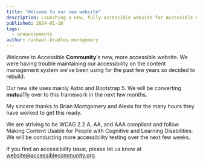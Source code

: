 ```yaml
---
title: "Welcome to our new website"
description: Launching a new, fully-accessible website for Accessible Community.
published: 2024-01-16
tags:
  - announcements
author: rachael-bradley-montgomery
---
```



Welcome to <span class="text-brand">Accessible **Community**</span>'s new, more accessible website. We were having trouble maintaining our accessibility on the content management system we've been using for the past few years so decided to rebuild.

Our new site uses mainly <ExternalLink href="https://astro.build" inline={true}>Astro</ExternalLink> and <ExternalLink href="https://getbootstrap.com/" inline={true}>Bootstrap 5</ExternalLink>. We will be converting **mutu**a11y over to this framework in the next few months.

My sincere thanks to Brian Montgomery and Alexis for the many hours they have worked to get this ready.

We are striving to be <ExternalLink href="https://www.w3.org/TR/WCAG22/" inline={true}>WCAG 2.2 A, AA, and AAA</ExternalLink> compliant and follow <ExternalLink href="https://www.w3.org/TR/coga-usable/" inline={true}>Making Content Usable for People with Cognitive and Learning Disabilities</ExternalLink>. We will be conducting more accessibility testing over the next few weeks.

If you find an accessibility issue, please let us know at 
[website@accessiblecommunity.org](mailto:website@accessiblecommunity.org).
